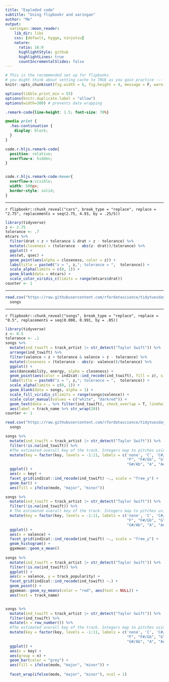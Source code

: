 ```yaml
---
title: "Exploded code"
subtitle: "Using flipbookr and xaringan"
author: "Me"
output:
  xaringan::moon_reader:
    lib_dir: libs
    css: [default, hygge, ninjutsu]
    nature:
      ratio: 16:9
      highlightStyle: github
      highlightLines: true
      countIncrementalSlides: false
---
```



```r
# This is the recommended set up for flipbooks
# you might think about setting cache to TRUE as you gain practice --- building flipbooks from scratch can be time consuming
knitr::opts_chunk$set(fig.width = 6, fig.height = 4, message = F, warning = FALSE, comment = "", cache = T)

options(tibble.print_min = 55)
options(knitr.duplicate.label = "allow")
options(width=300) # prevents data wrapping
```


```css
.remark-code{line-height: 1.5; font-size: 70%}

@media print {
  .has-continuation {
    display: block;
  }
}

code.r.hljs.remark-code{
  position: relative;
  overflow-x: hidden;
}


code.r.hljs.remark-code:hover{
  overflow-x:visible;
  width: 500px;
  border-style: solid;
}
```


---

`r flipbookr::chunk_reveal("cars", break_type = "replace", replace = "2.75", replacements = seq(2.75, 4.93, by = .25/5))`


```r
library(tidyverse)
z <- 2.75
tolerance <- .7
mtcars %>% 
  filter(drat < z + tolerance & drat > z - tolerance) %>% 
  mutate(closeness = (tolerance - abs(z- drat))/tolerance) %>% 
  ggplot() + 
  aes(wt, qsec) + 
  geom_point(aes(alpha = closeness, color = z)) + 
  labs(title = paste0("z = ", z,"; tolerance = ",  tolerance)) +
  scale_alpha(limits = c(0, 1)) +
  geom_blank(data = mtcars) + 
  scale_color_viridis_c(limits = range(mtcars$drat))
counter <- 1
```
---


```r
read.csv("https://raw.githubusercontent.com/rfordatascience/tidytuesday/master/data/2020/2020-01-21/spotify_songs.csv") ->
  songs
```

---

`r flipbookr::chunk_reveal("songs", break_type = "replace", replace = "0.5", replacements = seq(0.000, 0.991, by = .05))`


```r
library(tidyverse)
z <- 0.5
tolerance <- .1
songs %>% 
  mutate(ind_tswift = track_artist |> str_detect("Taylor Swift")) %>% 
  arrange(ind_tswift) %>% 
  filter(valence < z + tolerance & valence > z - tolerance) %>% 
  mutate(closeness = (tolerance - abs(z- valence))/tolerance) %>% 
  ggplot() + 
  aes(danceability, energy, alpha = closeness) + 
  geom_point(aes(color = ind2cat::ind_recode(ind_tswift), fill = z), size = 4, shape = 21) + 
  labs(title = paste0("z = ", z,"; tolerance = ",  tolerance)) +
  scale_alpha(limits = c(0, 1)) +
  geom_blank(data = songs, alpha = 1) + 
  scale_fill_viridis_c(limits = range(songs$valence)) + 
  scale_color_manual(values = c("white", "darkred")) +
  geom_text(data = . %>% filter(ind_tswift), check_overlap = T, lineheight = .7) + 
  aes(label = track_name %>% str_wrap(20))
counter <- 1
```


```r
read.csv("https://raw.githubusercontent.com/rfordatascience/tidytuesday/master/data/2020/2020-01-21/spotify_songs.csv") ->
  songs

songs %>% 
  mutate(ind_tswift = track_artist |> str_detect("Taylor Swift")) %>% 
  filter(!is.na(ind_tswift)) %>% 
  #The estimated overall key of the track. Integers map to pitches using standard Pitch Class notation . E.g. 0 = C, 1 = C♯/D♭, 2 = D, and so on. If no key was detected, the value is -1.
  mutate(key = factor(key, levels = -1:11, labels = c('none', 'C', 'C#/Db', 'D', 'D#/Eb', "E",
                                                      "F", "F#/Gb", "G",
                                                      "G#/Ab", "A", "A#/Bb", "B"))) %>% 
  ggplot() + 
  aes(x = key) + 
  facet_grid(ind2cat::ind_recode(ind_tswift) ~., scale = "free_y") + 
  geom_bar() + 
  aes(fill = ifelse(mode, "major", "minor")) 

songs %>% 
  mutate(ind_tswift = track_artist |> str_detect("Taylor Swift")) %>% 
  filter(!is.na(ind_tswift)) %>% 
  # The estimated overall key of the track. Integers map to pitches using standard Pitch Class notation . E.g. 0 = C, 1 = C♯/D♭, 2 = D, and so on. If no key was detected, the value is -1.
  mutate(key = factor(key, levels = -1:11, labels = c('none', 'C', 'C#/Db', 'D', 'D#/Eb', "E",
                                                      "F", "F#/Gb", "G",
                                                      "G#/Ab", "A", "A#/Bb", "B"))) %>% 
  ggplot() + 
  aes(x = valence) + 
  facet_grid(ind2cat::ind_recode(ind_tswift) ~., scale = "free_y") + 
  geom_histogram() + 
  ggxmean::geom_x_mean()
  
songs %>% 
  mutate(ind_tswift = track_artist |> str_detect("Taylor Swift")) %>% 
  filter(!is.na(ind_tswift)) %>% 
  ggplot() + 
  aes(x = valence, y = track_popularity) + 
  facet_grid(ind2cat::ind_recode(ind_tswift) ~.) + 
  geom_point() + 
  ggxmean::geom_xy_means(color = "red", aes(text = NULL)) +
  aes(text = track_name) 


songs %>% 
  mutate(ind_tswift = track_artist |> str_detect("Taylor Swift")) %>% 
  filter(ind_tswift) %>% 
  mutate(n = row_number()) %>% 
  #The estimated overall key of the track. Integers map to pitches using standard Pitch Class notation . E.g. 0 = C, 1 = C♯/D♭, 2 = D, and so on. If no key was detected, the value is -1.
  mutate(key = factor(key, levels = -1:11, labels = c('none', 'C', 'C#/Db', 'D', 'D#/Eb', "E",
                                                      "F", "F#/Gb", "G",
                                                      "G#/Ab", "A", "A#/Bb", "B"))) %>% 
  ggplot() + 
  aes(x = key) + 
  aes(group = n) +
  geom_bar(color = "grey") + 
  aes(fill = ifelse(mode, "major", "minor")) + 
  
  facet_wrap(ifelse(mode, "major", "minor"), ncol = 1)

```

